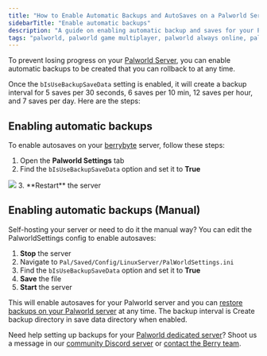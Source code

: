 ```yaml
---
title: "How to Enable Automatic Backups and AutoSaves on a Palworld Server"
sidebarTitle: "Enable automatic backups"
description: "A guide on enabling automatic backup and saves for your Palworld server to restore and rollback lost data or progress."
tags: "palworld, palworld game multiplayer, palworld always online, palworld community server, palworld restore backup, automatic backups"
---
```


To prevent losing progress on your [Palworld Server](./), you can enable automatic backups to be created that you can rollback to at any time. 

Once the `bIsUseBackupSaveData` setting is enabled, it will create a backup interval for 5 saves per 30 seconds, 6 saves per 10 min, 12 saves per hour, and 7 saves per day. Here are the steps:

## Enabling automatic backups

To enable autosaves on your [berrybyte](https://berrybyte.net) server, follow these steps:

1. Open the **Palworld Settings** tab
2. Find the `bIsUseBackupSaveData` option and set it to **True**
<Frame>
  <img src="/images/games/palworld/bIsUseBackupSaveData.png" />
</Frame>
3. **Restart** the server 

## Enabling automatic backups (Manual)

Self-hosting your server or need to do it the manual way? You can edit the PalworldSettings config to enable autosaves:

1. **Stop** the server
2. Navigate to `Pal/Saved/Config/LinuxServer/PalWorldSettings.ini`
3. Find the `bIsUseBackupSaveData` option and set it to **True**
4. **Save** the file
5. **Start** the server

This will enable autosaves for your Palworld server and you can [restore backups on your Palworld server](./restore-autosave-backup) at any time. The backup interval is Create backup directory in save data directory when enabled.

Need help setting up backups for your [Palworld dedicated server](https://berrybyte.net/palworld-server-hosting)? Shoot us a message in our
[community Discord server](https://berrybyte.net/discord) or [contact the Berry team](https://berrybyte.net/support).